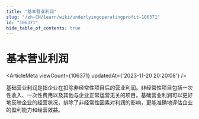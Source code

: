 ```yaml
---
title: "基本营业利润"
slug: "/zh-CN/learn/wiki/underlyingoperatingprofit-106371"
id: "106371"
hide_table_of_contents: true
---
```



<Breadcrumbs current="基本营业利润" />

# 基本营业利润

<ArticleMeta viewCount={106371} updatedAt={'2023-11-20 20:20:08'} />
<div className='border-solid border-b border-t-0 my-4 border-[var(--ifm-color-gray-300)]' />

基础营业利润是指企业在扣除非经常性项目后的营业利润。非经常性项目包括一次性收入、一次性费用以及其他与企业正常运营无关的项目。基础营业利润可以更好地反映企业的经营状况，排除了非经常性因素对利润的影响，更能准确地评估企业的盈利能力和经营效益。
